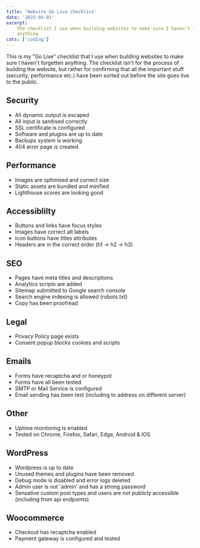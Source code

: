 ```yaml
---
title: 'Website Go Live checklist'
date: '2023-04-01'
excerpt:
    The checklist I use when building websites to make sure I haven't forgetten
    anything
cats: ['coding']
---
```


This is my "Go Live" checklist that I use when building websites to make sure I
haven't forgetten anything. The checklist isn't for the process of building the
website, but rather for confirming that all the important stuff (security,
performance etc.) have been sorted out before the site goes live to the public.

## Security

-   All dynamic output is escaped
-   All input is sanitised correctly
-   SSL certificate is configured
-   Software and plugins are up to date
-   Backups system is working
-   404 error page is created

## Performance

-   Images are optimised and correct size
-   Static assets are bundled and minified
-   Lighthouse scores are looking good

## Accessiblilty

-   Buttons and links have focus styles
-   Images have correct alt labels
-   Icon buttons have titles attributes
-   Headers are in the correct order (h1 -> h2 -> h3)

## SEO

-   Pages have meta titles and descriptions
-   Analytics scripts are added
-   Sitemap submitted to Google search console
-   Search engine indexing is allowed (robots.txt)
-   Copy has been proofread

## Legal

-   Privacy Policy page exists
-   Consent popup blocks cookies and scripts

## Emails

-   Forms have recaptcha and or honeypot
-   Forms have all been tested
-   SMTP or Mail Service is configured
-   Email sending has been test (including to address on different server)

## Other

-   Uptime monitoring is enabled
-   Tested on Chrome, Firefox, Safari, Edge, Android & IOS

## WordPress

-   Wordpress is up to date
-   Unused themes and plugins have been removed
-   Debug mode is disabled and error logs deleted
-   Admin user is not 'admin' and has a strong password
-   Sensative custom post types and users are not publicly accessible (including
    from api endpoints)

## Woocommerce

-   Checkout has recaptcha enabled
-   Payment gateway is configured and tested
